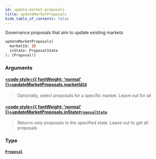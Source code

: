 ```yaml
---
id: update-market-proposals
title: updateMarketProposals
hide_table_of_contents: false
---
```








Governance proposals that aim to update existing markets

```graphql
updateMarketProposals(
  marketId: ID
  inState: ProposalState
): [Proposal!]
```


### Arguments

#### [<code style={{ fontWeight: 'normal' }}>updateMarketProposals.<b>marketId</b></code>](#)<Bullet />[`ID`](/docs/testnet/graphql/scalars/id) <Badge class="secondary" text="scalar"/>
> Optionally, select proposals for a specific market. Leave out for all
> 

#### [<code style={{ fontWeight: 'normal' }}>updateMarketProposals.<b>inState</b></code>](#)<Bullet />[`ProposalState`](/docs/testnet/graphql/enums/proposal-state) <Badge class="secondary" text="enum"/>
> Returns only proposals in the specified state. Leave out to get all proposals
> 

### Type

#### [`Proposal`](/docs/testnet/graphql/objects/proposal) <Badge class="secondary" text="object"/>
> 
> 





